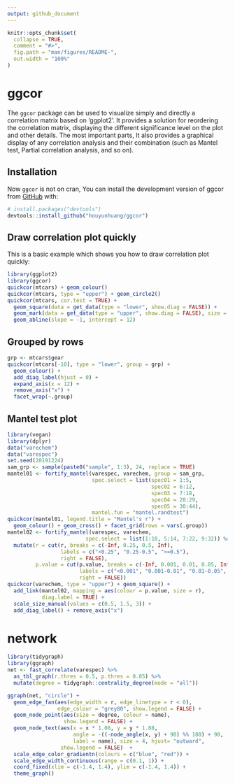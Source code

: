 ```yaml
---
output: github_document
---
```


```r
knitr::opts_chunk$set(
  collapse = TRUE,
  comment = "#>",
  fig.path = "man/figures/README-",
  out.width = "100%"
)
```

# ggcor

The `ggcor` package can be used to visualize simply and directly a correlation matrix based on 'ggplot2'. It provides a solution for reordering the correlation matrix, displaying the different significance level on the plot and other details. The most important parts, It also provides a graphical display of any correlation analysis and their combination (such as Mantel test, Partial correlation analysis, and so on).

## Installation

Now `ggcor` is not on cran, You can install the development version of ggcor from [GitHub](https://github.com/) with:

``` r
# install.packages("devtools")
devtools::install_github("houyunhuang/ggcor")
```
## Draw correlation plot quickly

This is a basic example which shows you how to draw correlation plot quickly:

```r
library(ggplot2)
library(ggcor)
quickcor(mtcars) + geom_colour()
quickcor(mtcars, type = "upper") + geom_circle2()
quickcor(mtcars, cor.test = TRUE) +
  geom_square(data = get_data(type = "lower", show.diag = FALSE)) +
  geom_mark(data = get_data(type = "upper", show.diag = FALSE), size = 2.5) +
  geom_abline(slope = -1, intercept = 12)
```

## Grouped by rows

```r
grp <- mtcars$gear
quickcor(mtcars[-10], type = "lower", group = grp) + 
  geom_colour() +
  add_diag_label(hjust = 0) +
  expand_axis(x = 12) +
  remove_axis("x") +
  facet_wrap(~.group)
```

## Mantel test plot

```r
library(vegan)
library(dplyr)
data("varechem")
data("varespec")
set.seed(20191224)
sam_grp <- sample(paste0("sample", 1:3), 24, replace = TRUE)
mantel01 <- fortify_mantel(varespec, varechem, group = sam_grp,
                           spec.select = list(spec01 = 1:5, 
                                              spec02 = 6:12,
                                              spec03 = 7:18,
                                              spec04 = 20:29,
                                              spec05 = 30:44),
                           mantel.fun = "mantel.randtest")
quickcor(mantel01, legend.title = "Mantel's r") + 
  geom_colour() + geom_cross() + facet_grid(rows = vars(.group))
mantel02 <- fortify_mantel(varespec, varechem, 
                         spec.select = list(1:10, 5:14, 7:22, 9:32)) %>% 
  mutate(r = cut(r, breaks = c(-Inf, 0.25, 0.5, Inf), 
                 labels = c("<0.25", "0.25-0.5", ">=0.5"),
                 right = FALSE),
         p.value = cut(p.value, breaks = c(-Inf, 0.001, 0.01, 0.05, Inf),
                       labels = c("<0.001", "0.001-0.01", "0.01-0.05", ">=0.05"),
                       right = FALSE))
quickcor(varechem, type = "upper") + geom_square() + 
  add_link(mantel02, mapping = aes(colour = p.value, size = r),
           diag.label = TRUE) +
  scale_size_manual(values = c(0.5, 1.5, 3)) +
  add_diag_label() + remove_axis("x")
```

# network

```r
library(tidygraph)
library(ggraph)
net <- fast_correlate(varespec) %>% 
  as_tbl_graph(r.thres = 0.5, p.thres = 0.05) %>% 
  mutate(degree = tidygraph::centrality_degree(mode = "all"))

ggraph(net, "circle") + 
  geom_edge_fan(aes(edge_width = r, edge_linetype = r < 0), 
                edge_colour = "grey80", show.legend = FALSE) +
  geom_node_point(aes(size = degree, colour = name), 
                  show.legend = FALSE) +
  geom_node_text(aes(x = x * 1.08, y = y * 1.08, 
                     angle = -((-node_angle(x, y) + 90) %% 180) + 90, 
                     label = name), size = 4, hjust= "outward",
                 show.legend = FALSE)  +
  scale_edge_color_gradientn(colours = c("blue", "red")) +
  scale_edge_width_continuous(range = c(0.1, 1)) +
  coord_fixed(xlim = c(-1.4, 1.4), ylim = c(-1.4, 1.4)) +
  theme_graph()

```

